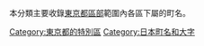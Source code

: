 本分類主要收錄[[東京都區部|東京都區部]]範圍內各區下屬的町名。

[[Category:東京都的特別區|Category:東京都的特別區]]
[[Category:日本町名和大字|Category:日本町名和大字]]